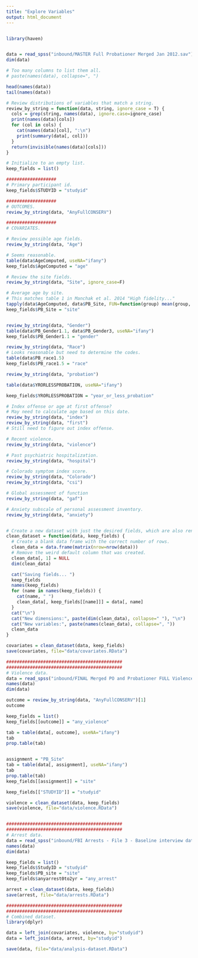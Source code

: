 ```yaml
---
title: "Explore Variables"
output: html_document
---
```


```r
```

```r
library(haven)


data = read_spss("inbound/MASTER Full Probationer Merged Jan 2012.sav")
dim(data)

# Too many columns to list them all.
# paste(names(data), collapse=", ")

head(names(data))
tail(names(data))

# Review distributions of variables that match a string.
review_by_string = function(data, string, ignore_case = T) {
  cols = grep(string, names(data), ignore.case=ignore_case)
  print(names(data)[cols])
  for (col in cols) {
    cat(names(data)[col], ":\n")
    print(summary(data[, col]))
  }
  return(invisible(names(data)[cols]))
}

# Initialize to an empty list.
keep_fields = list()

###################
# Primary participant id.
keep_fields$STUDYID = "studyid"

###################
# OUTCOMES.
review_by_string(data, "AnyFullCONSERV")

###################
# COVARIATES.

# Review possible age fields.
review_by_string(data, "Age")

# Seems reasonable.
table(data$AgeComputed, useNA="ifany")
keep_fields$AgeComputed = "age"

# Review the site fields.
review_by_string(data, "Site", ignore_case=F)

# Average age by site.
# This matches table 1 in Manchak et al. 2014 "High fidelity..."
tapply(data$AgeComputed, data$PB_Site, FUN=function(group) mean(group, na.rm=T))
keep_fields$PB_Site = "site"


review_by_string(data, "Gender")
table(data$PB_Gender1.1, data$PB_Gender3, useNA="ifany")
keep_fields$PB_Gender1.1 = "gender"

review_by_string(data, "Race")
# Looks reasonable but need to determine the codes.
table(data$PB_race1.5)
keep_fields$PB_race1.5 = "race"

review_by_string(data, "probation")

table(data$YRORLESSPROBATION, useNA="ifany")

keep_fields$YRORLESSPROBATION = "year_or_less_probation"

# Index offense or age at first offense?
# May need to calculate age based on this date.
review_by_string(data, "index")
review_by_string(data, "first")
# Still need to figure out index offense.

# Recent violence.
review_by_string(data, "violence")

# Past psychiatric hospitalization.
review_by_string(data, "hospital")

# Colorado symptom index score.
review_by_string(data, "Colorado")
review_by_string(data, "csi")

# Global assessment of function
review_by_string(data, "gaf")

# Anxiety subscale of personal assessment inventory.
review_by_string(data, "anxiety")


# Create a new dataset with just the desired fields, which are also renamed.
clean_dataset = function(data, keep_fields) {
  # Create a blank data frame with the correct number of rows.
  clean_data = data.frame(matrix(nrow=nrow(data)))
  # Remove the weird default column that was created.
  clean_data[, 1] = NULL
  dim(clean_data)

  cat("Saving fields... ")
  keep_fields
  names(keep_fields)
  for (name in names(keep_fields)) {
    cat(name, " ")
    clean_data[, keep_fields[[name]]] = data[, name]
  }
  cat("\n")
  cat("New dimensions:", paste(dim(clean_data), collapse=" "), "\n")
  cat("New variables:", paste(names(clean_data), collapse=", "))
  clean_data
}

covariates = clean_dataset(data, keep_fields)
save(covariates, file="data/covariates.RData")

############################################
############################################
# Violence data.
data = read_spss("inbound/FINAL Merged PO and Probationer FULL Violence File_Aug 2014.sav")
names(data)
dim(data)

outcome = review_by_string(data, "AnyFullCONSERV")[1]
outcome

keep_fields = list()
keep_fields[[outcome]] = "any_violence"

tab = table(data[, outcome], useNA="ifany")
tab
prop.table(tab)


assignment = "PB_Site"
tab = table(data[, assignment], useNA="ifany")
tab
prop.table(tab)
keep_fields[[assignment]] = "site"

keep_fields[["STUDYID"]] = "studyid"

violence = clean_dataset(data, keep_fields)
save(violence, file="data/violence.RData")


############################################
############################################
# Arrest data.
data = read_spss("inbound/FBI Arrests - File 3 - Baseline interview date - Jan 2012.sav")
names(data)
dim(data)

keep_fields = list()
keep_fields$StudyID = "studyid"
keep_fields$PB_site = "site"
keep_fields$anyarrest0to2yr = "any_arrest"

arrest = clean_dataset(data, keep_fields)
save(arrest, file="data/arrests.RData")

############################################
############################################
# Combined dataset.
library(dplyr)

data = left_join(covariates, violence, by="studyid")
data = left_join(data, arrest, by="studyid")

save(data, file="data/analysis-dataset.RData")

```